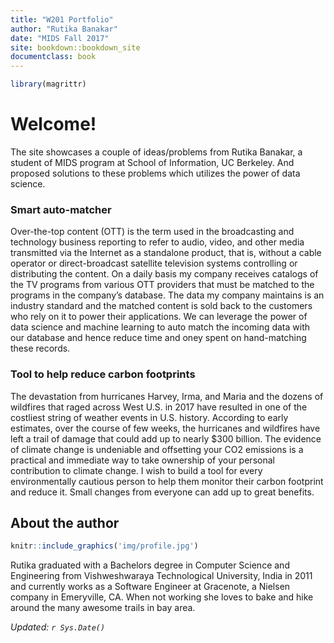 ```yaml
---
title: "W201 Portfolio"
author: "Rutika Banakar"
date: "MIDS Fall 2017"
site: bookdown::bookdown_site
documentclass: book
---
```


<!-- This won't be displayed but it will initialize your R session. Add any R libraries you need here. -->
```r
library(magrittr)
```


# Welcome! {-}

The site showcases a couple of ideas/problems from Rutika Banakar, a student of MIDS program at School of Information, UC Berkeley. And proposed solutions to these problems which utilizes the power of data science.

<p>

### Smart auto-matcher

Over-the-top content (OTT) is the term used in the broadcasting and technology business reporting to refer to audio, video, and other media transmitted via the Internet as a standalone product, that is, without a cable operator or direct-broadcast satellite television systems controlling or distributing the content. On a daily basis my company receives catalogs of the TV programs from various OTT providers that must be matched to the programs in the company's database. The data my company maintains is an industry standard and the matched content is sold back to the customers who rely on it to power their applications. We can leverage the power of data science and machine learning to auto match the incoming data with our database and hence reduce time and oney spent on hand-matching these records.

### Tool to help reduce carbon footprints

The devastation from hurricanes Harvey, Irma, and Maria and the dozens of wildfires that raged across West U.S. in 2017 have resulted in one of the costliest string of weather events in U.S. history. According to early estimates, over the course of few weeks, the hurricanes and wildfires have left a trail of damage that could add up to nearly $300 billion. The evidence of climate change is undeniable and offsetting your CO2 emissions is a practical and immediate way to take ownership of your personal contribution to climate change. I wish to build a tool for every environmentally cautious person to help them monitor their carbon footprint and reduce it. Small changes from everyone can add up to great benefits.

## About the author {-}

```r
knitr::include_graphics('img/profile.jpg')
```

Rutika graduated with a Bachelors degree in Computer Science and Engineering from Vishweshwaraya Technological University, India in 2011 and currently works as a Software Engineer at Gracenote, a Nielsen company in Emeryville, CA. When not working she loves to bake and hike around the many awesome trails in bay area.

*Updated: `r Sys.Date()`*
